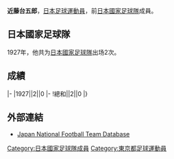{{Infobox football biography
|name=近藤台五郎
|image=
|fullname=近藤台五郎
|birth_date=
|cityofbirth=
|countryofbirth=[[日本|日本]]
|height=
|position=[[後衛_(足球)|後衛]]
|currentclub=
|years=
|clubs=
|caps(goals)=
|nationalyears=1927
|nationalteam=[[日本國家足球隊|日本]]
|nationalcaps(goals)=2 (0)
}}
'''近藤台五郎'''，[[日本|日本]][[足球|足球]][[運動員|運動員]]，前[[日本國家足球隊|日本國家足球隊]]成員。

==日本國家足球隊==
1927年，他共为[[日本國家足球隊|日本國家足球隊]]出场2次。

==成績==
{{Football player national team statistics|JPN}}
|-
|1927||2||0
|-
!總和||2||0
|}

==外部連結==
{{Reflist}}
*[https://web.archive.org/web/20160419160749/http://www.japannationalfootballteam.com/en/players_unknown/24.html Japan National Football Team Database]

{{Japan-sport-bio-stub}}
{{Soccer-player-stub}}
[[Category:日本國家足球隊成員|Category:日本國家足球隊成員]]
[[Category:東京都足球運動員|Category:東京都足球運動員]]